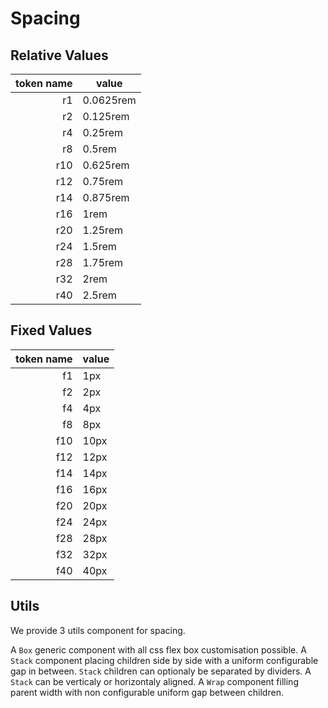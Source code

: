 
<Meta title="Style/Spacing" />

# Spacing

## Relative Values

| token name | value     |
| ---------: | --------- |
|         r1 | 0.0625rem |
|         r2 | 0.125rem  |
|         r4 | 0.25rem   |
|         r8 | 0.5rem    |
|        r10 | 0.625rem  |
|        r12 | 0.75rem   |
|        r14 | 0.875rem  |
|        r16 | 1rem      |
|        r20 | 1.25rem   |
|        r24 | 1.5rem    |
|        r28 | 1.75rem   |
|        r32 | 2rem      |
|        r40 | 2.5rem    |

## Fixed Values

| token name | value |
| ---------: | ----- |
|         f1 | 1px   |
|         f2 | 2px   |
|         f4 | 4px   |
|         f8 | 8px   |
|        f10 | 10px  |
|        f12 | 12px  |
|        f14 | 14px  |
|        f16 | 16px  |
|        f20 | 20px  |
|        f24 | 24px  |
|        f28 | 28px  |
|        f32 | 32px  |
|        f40 | 40px  |

## Utils

We provide 3 utils component for spacing.

A `Box` generic component with all css flex box customisation possible.
A `Stack` component placing children side by side with a uniform configurable gap in between.
`Stack` children can optionaly be separated by dividers. A `Stack` can be verticaly or horizontaly aligned.
A `Wrap` component filling parent width with non configurable uniform gap between children.
